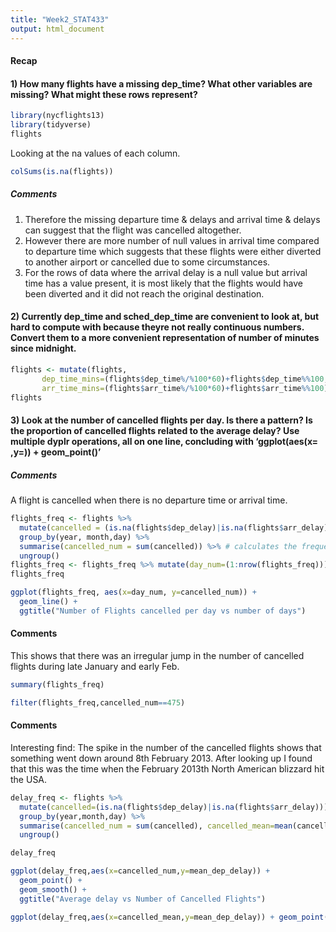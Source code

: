 ```yaml
---
title: "Week2_STAT433"
output: html_document
---
```


#### Recap
#### 1) How many flights have a missing dep_time? What other variables are missing? What might these rows represent?
``` r
library(nycflights13)
library(tidyverse)
flights
```

Looking at the na values of each column.
``` r
colSums(is.na(flights))
```

##### Comments

1. Therefore the missing departure time & delays and arrival time & delays can suggest that the flight was cancelled altogether.  
2. However there are more number of null values in arrival time compared to departure time which suggests that these flights were either diverted to another airport or cancelled due to some circumstances.  
3. For the rows of data where the arrival delay is a null value but arrival time has a value present, it is most likely that the flights would have been diverted and it did not reach the original destination.

#### 2) Currently dep_time and sched_dep_time are convenient to look at, but hard to compute with because theyre not really continuous numbers. Convert them to a more convenient representation of number of minutes since midnight.

```r
flights <- mutate(flights,
       dep_time_mins=(flights$dep_time%/%100*60)+flights$dep_time%%100,
       arr_time_mins=(flights$arr_time%/%100*60)+flights$arr_time%%100)
flights
```


#### 3) Look at the number of cancelled flights per day. Is there a pattern? Is the proportion of cancelled flights related to the average delay? Use multiple dyplr operations, all on one line, concluding with 'ggplot(aes(x= ,y=)) + geom_point()'

##### Comments  
A flight is cancelled when there is no departure time or arrival time.

```r
flights_freq <- flights %>% 
  mutate(cancelled = (is.na(flights$dep_delay)|is.na(flights$arr_delay))) %>% # considers for cases 1 and 2
  group_by(year, month,day) %>% 
  summarise(cancelled_num = sum(cancelled)) %>% # calculates the frequency cancelled flights per day
  ungroup()
flights_freq <- flights_freq %>% mutate(day_num=(1:nrow(flights_freq)))
flights_freq
```

``` r
ggplot(flights_freq, aes(x=day_num, y=cancelled_num)) + 
  geom_line() +
  ggtitle("Number of Flights cancelled per day vs number of days")
```

#### Comments  
This shows that there was an irregular jump in the number of cancelled flights during late January and early Feb.

```r
summary(flights_freq)
```
```r
filter(flights_freq,cancelled_num==475)
```
#### Comments  
Interesting find: The spike in the number of the cancelled flights shows that something went down around 8th February 2013. After looking up I found that this was the time when the February 2013th North American blizzard hit the USA.

```r
delay_freq <- flights %>% 
  mutate(cancelled=(is.na(flights$dep_delay)|is.na(flights$arr_delay))) %>%
  group_by(year,month,day) %>%
  summarise(cancelled_num = sum(cancelled), cancelled_mean=mean(cancelled), mean_dep_delay = mean(dep_delay,na.rm=TRUE),mean_arr_delay=mean(arr_delay,na.rm=TRUE)) %>%
  ungroup()

delay_freq
```

``` r
ggplot(delay_freq,aes(x=cancelled_num,y=mean_dep_delay)) + 
  geom_point() +
  geom_smooth() +
  ggtitle("Average delay vs Number of Cancelled Flights")
```

```r
ggplot(delay_freq,aes(x=cancelled_mean,y=mean_dep_delay)) + geom_point() +geom_smooth()
```